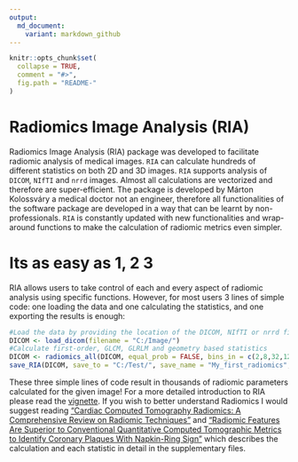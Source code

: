 ```yaml
---
output:
  md_document:
    variant: markdown_github
---
```


<!-- README.md is generated from README.Rmd. Please edit that file -->

```r
knitr::opts_chunk$set(
  collapse = TRUE,
  comment = "#>",
  fig.path = "README-"
)
```

# Radiomics Image Analysis (RIA)

Radiomics Image Analysis (RIA) package was developed to facilitate radiomic analysis of medical images. `RIA` can calculate hundreds of different statistics on both 2D and 3D images. `RIA` supports analysis of `DICOM`, `NIfTI` and `nrrd` images. Almost all calculations are vectorized and therefore are super-efficient. The package is developed by Márton Kolossváry a medical doctor not an engineer, therefore all functionalities of the software package are developed in a way that can be learnt by non-professionals. `RIA` is constantly updated with new functionalities and wrap-around functions to make the calculation of radiomic metrics even simpler.

# Its as easy as 1, 2 3

RIA allows users to take control of each and every aspect of radiomic analysis using specific functions. However, for most users 3 lines of simple code: one loading the data and one calculating the statistics, and one exporting the results is enough:
```r
#Load the data by providing the location of the DICOM, NIfTI or nrrd file(s)
DICOM <- load_dicom(filename = "C:/Image/")
#Calculate first-order, GLCM, GLRLM and geometry based statistics
DICOM <- radiomics_all(DICOM, equal_prob = FALSE, bins_in = c(2,8,32,128), distance = c(1:3), fo_discretized = TRUE, geometry_discretized = TRUE)
save_RIA(DICOM, save_to = "C:/Test/", save_name = "My_first_radiomics", group_name = "Case", stats = c("stat_fo", "stat_glcm_avg", "stat_glrlm_avg", "geometry")
```
These three simple lines of code result in thousands of radiomic parameters calculated for the given image! For a more detailed introduction to RIA please read the [vignette](https://CRAN.R-project.org/package=RIA/vignettes/RIA.html).
If you wish to better understand Radiomics I would suggest reading ["Cardiac Computed Tomography Radiomics: A Comprehensive Review on Radiomic Techniques"](https://www.ncbi.nlm.nih.gov/pubmed/28346329) and ["Radiomic Features Are Superior to Conventional Quantitative Computed Tomographic Metrics to Identify Coronary Plaques With Napkin-Ring Sign"](https://www.ncbi.nlm.nih.gov/pubmed/29233836) which describes the calculation and each statistic in detail in the supplementary files.